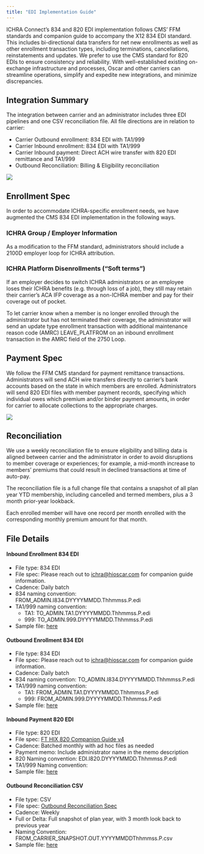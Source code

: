 ```yaml
---
title: "EDI Implementation Guide"
---
```


ICHRA Connect's 834 and 820 EDI implementation follows CMS’ FFM standards and companion guide to accompany the X12 834 EDI standard. This includes bi-directional data transfers for net new enrollments as well as other enrollment transaction types, including terminations, cancellations, reinstatements and updates. We prefer to use the CMS standard for 820 EDIs to ensure consistency and reliability. With well-established existing on-exchange infrastructure and processes, Oscar and other carriers can streamline operations, simplify and expedite new integrations, and minimize discrepancies.

## Integration Summary {#integration-file-summary}

The integration between carrier and an administrator includes three EDI pipelines and one CSV reconciliation file. All file directions are in relation to carrier:

- Carrier Outbound enrollment: 834 EDI with TA1/999  
- Carrier Inbound enrollment: 834 EDI with TA1/999  
- Carrier Inbound payment: Direct ACH wire transfer with 820 EDI remittance and TA1/999  
- Outbound Reconciliation: Billing & Eligibility reconciliation

![](ICHRA_EDI_Integration_Flow.png)

## Enrollment Spec
In order to accommodate ICHRA-specific enrollment needs, we have augmented the CMS 834 EDI implementation in the following ways.

### ICHRA Group / Employer Information

As a modification to the FFM standard, administrators should include a 2100D employer loop for ICHRA attribution.

### ICHRA Platform Disenrollments (“Soft terms”)
If an employer decides to switch ICHRA administrators or an employee loses their ICHRA benefits (e.g. through loss of a job), they still may retain their carrier's ACA IFP coverage as a non-ICHRA member and pay for their coverage out of pocket.

To let carrier know when a member is no longer enrolled through the administrator but has not terminated their coverage, the administrator will send an update type enrollment transaction with additional maintenance reason code (AMRC) LEAVE\_PLATFROM on an inbound enrollment transaction in the AMRC field of the 2750 Loop.

## Payment Spec
We follow the FFM CMS standard for payment remittance transactions. Administrators will send ACH wire transfers directly to carrier's bank accounts based on the state in which members are enrolled. Administrators will send 820 EDI files with member payment records, specifying which individual owes which premium and/or binder payment amounts, in order for carrier to allocate collections to the appropriate charges.

![](ICHRA_EDI_Payment_Flow.png)

## Reconciliation {#reconciliation}
We use a weekly reconciliation file to ensure eligibility and billing data is aligned between carrier and the administrator in order to avoid disruptions to member coverage or experiences; for example, a mid-month increase to members' premiums that could result in declined transactions at time of auto-pay.

The reconciliation file is a full change file that contains a snapshot of all plan year YTD membership, including cancelled and termed members, plus a 3 month prior-year lookback.

Each enrolled member will have one record per month enrolled with the corresponding monthly premium amount for that month.

## File Details {#file-details}

#### Inbound Enrollment 834 EDI {#inbound-enrollment-834-edi}

- File type: 834 EDI  
- File spec: Please reach out to [ichra@hioscar.com](mailto:ichra@hioscar.com) for companion guide information.
- Cadence: Daily batch  
- 834 naming convention: FROM\_ADMIN.I834.DYYYYMMDD.Thhmmss.P.edi  
- TA1/999 naming convention:  
  - TA1: TO\_ADMIN.TA1.DYYYYMMDD.Thhmmss.P.edi  
  - 999: TO\_ADMIN.999.DYYYYMMDD.Thhmmss.P.edi
- Sample file: [here](sample_files/FROM_VENDOR.I834.D20241114.T125545.P.edi){target="_blank"}

#### Outbound Enrollment 834 EDI

- File type: 834 EDI  
- File spec: Please reach out to [ichra@hioscar.com](mailto:ichra@hioscar.com) for companion guide information.
- Cadence: Daily batch  
- 834 naming convention:  TO\_ADMIN.I834.DYYYYMMDD.Thhmmss.P.edi  
- TA1/999 naming convention:  
  - TA1: FROM\_ADMIN.TA1.DYYYYMMDD.Thhmmss.P.edi  
  - 999: FROM\_ADMIN.999.DYYYYMMDD.Thhmmss.P.edi
- Sample file: [here](sample_files/TO_VENDOR.I834.D20241114.T113452.P.edi){target="_blank"}

#### Inbound Payment 820 EDI {#inbound-payment-820-edi}

- File type: 820 EDI  
- File spec: [FT HIX 820 Companion Guide v4](https://www.hhs.gov/guidance/sites/default/files/hhs-guidance-documents/hix%20820%20and%20ppr%20companion%20guide_219.pdf)  
- Cadence: Batched monthly with ad hoc files as needed
- Payment memo: Include administrator name in the memo description  
- 820 Naming convention: EDI.I820.DYYYYMMDD.Thhmmss.P.edi  
- TA1/999 Naming convention:
- Sample file: [here](sample_files/EDI.820.D20241114.T082645.P.edi){target="_blank"} 

#### Outbound Reconciliation CSV {#outbound-reconciliation-csv}

- File type: CSV  
- File spec: [Outbound Reconciliation Spec](outbound_reconcilliation_spec.qmd)
- Cadence: Weekly  
- Full or Delta: Full snapshot of plan year, with 3 month look back to previous year  
- Naming Convention: FROM\_CARRIER\_SNAPSHOT.OUT.YYYYMMDDThhmmss.P.csv
- Sample file: [here](sample_files/FROM_OSCAR_SNAPSHOT.OUT.20241015T190751.P.csv){target="_blank"}
